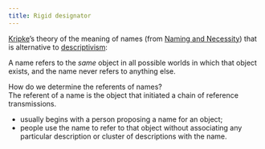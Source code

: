 ```yaml
---
title: Rigid designator
---
```


[Kripke](/docs/phil/people/Kripke)'s theory of the meaning of names 
(from [Naming and Necessity](/docs/phil/people/Kripke/works/naming_and_necessity/)) 
that is alternative to 
[descriptivism](/docs/phil/definitions/descriptivism.qmd):

A name refers to the *same* object in all possible 
worlds in which that object exists, and the name never refers to anything else. 

How do we determine the referents of names?  
The referent of a name is the object that initiated a chain of 
reference transmissions. 

- usually begins with a person proposing a name for an object; 
- people use the name to refer to that object without associating 
  any particular description or cluster of descriptions with the name. 
